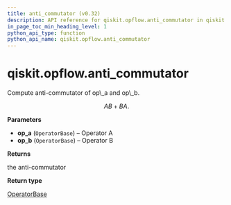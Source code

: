 ```yaml
---
title: anti_commutator (v0.32)
description: API reference for qiskit.opflow.anti_commutator in qiskit v0.32
in_page_toc_min_heading_level: 1
python_api_type: function
python_api_name: qiskit.opflow.anti_commutator
---
```


<span id="qiskit-opflow-anti-commutator" />

# qiskit.opflow\.anti\_commutator

<Function id="qiskit.opflow.anti_commutator" isDedicatedPage={true} github="https://github.com/qiskit/qiskit/tree/stable/0.18/qiskit/opflow/utils.py" signature="anti_commutator(op_a, op_b)">
  Compute anti-commutator of op\_a and op\_b.

$$
AB + BA.
$$

  **Parameters**

  *   **op\_a** (`OperatorBase`) – Operator A
  *   **op\_b** (`OperatorBase`) – Operator B

  **Returns**

  the anti-commutator

  **Return type**

  [OperatorBase](qiskit.aqua.operators.OperatorBase "qiskit.aqua.operators.OperatorBase")
</Function>

